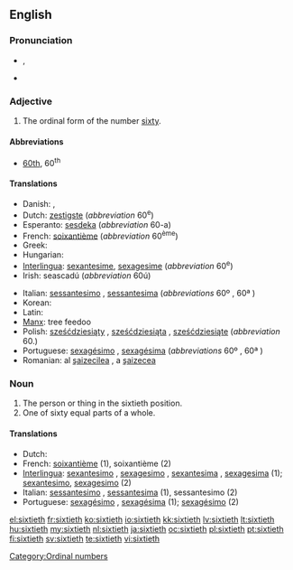 ==English==

===Pronunciation===
* {{IPA|/ˈsɪkstiəθ/}}, {{SAMPA|/"sIksti@T/}}
* {{hyphenation|six|ti|eth}}

===Adjective===
{{en-adj|-}}

# The ordinal form of the number [[sixty]].

====Abbreviations====
* [[60th]], 60<sup>th</sup>

====Translations====
{{trans-top|the ordinal form of the number sixty}}
* Danish: {{t-|da|tressende}}, {{t-|da|tresindstyvende}}
* Dutch: [[zestigste]] (''abbreviation'' 60<sup>e</sup>)
* Esperanto: [[sesdeka]] (''abbreviation'' 60-a)
* French: [[soixantième]] (''abbreviation'' 60<sup>ème</sup>)
* Greek: {{t+|el|εξηκοστός|tr=exikostos}}
* Hungarian: {{t+|hu|hatvanadik}}
* [[Interlingua]]: [[sexantesime]], [[sexagesime]] (''abbreviation'' 60<sup>e</sup>)
* Irish: seascadú (''abbreviation'' 60ú)
{{trans-mid}}
* Italian: [[sessantesimo]] {{m}}, [[sessantesima]] {{f}} (''abbreviations'' 60º {{m}}, 60ª {{f}})
* Korean: {{t+|ko|예순째|tr=yesunjjae|sc=Hang}}
* Latin: {{t-|la|sexagesimus}}
* [[Manx]]: tree feedoo
* Polish: [[sześćdziesiąty]] {{m}}, [[sześćdziesiąta]] {{f}}, [[sześćdziesiąte]] {{n}} (''abbreviation'' 60.)
* Portuguese: [[sexagésimo]] {{m}}, [[sexagésima]] {{f}} (''abbreviations'' 60º {{m}}, 60ª {{f}})
* Romanian: al [[şaizecilea]] {{m}}, a [[şaizecea]] {{f}}
{{trans-bottom}}

===Noun===
{{en-noun|s|-}}

# The person or thing in the sixtieth position.
# One of sixty equal parts of a whole.

====Translations====

* Dutch: {{t+|nl|zestigste}}
* French: [[soixantième]]  {{m|f}} (1), soixantième {{m}} (2)
* [[Interlingua]]: [[sexantesimo]] {{m}}, [[sexagesimo]] {{m}}, [[sexantesima]] {{f}}, [[sexagesima]] {{f}} (1); [[sexantesimo]], [[sexagesimo]] (2)
* Italian: [[sessantesimo]] {{m}}, [[sessantesima]] {{f}} (1), sessantesimo {{m}} (2)
* Portuguese: [[sexagésimo]] {{m}}, [[sexagésima]] {{f}} (1); [[sexagésimo]] {{m}} (2)

[[Category:Ordinal numbers]]

[[el:sixtieth]]
[[fr:sixtieth]]
[[ko:sixtieth]]
[[io:sixtieth]]
[[kk:sixtieth]]
[[lv:sixtieth]]
[[lt:sixtieth]]
[[hu:sixtieth]]
[[my:sixtieth]]
[[nl:sixtieth]]
[[ja:sixtieth]]
[[oc:sixtieth]]
[[pl:sixtieth]]
[[pt:sixtieth]]
[[fi:sixtieth]]
[[sv:sixtieth]]
[[te:sixtieth]]
[[vi:sixtieth]]